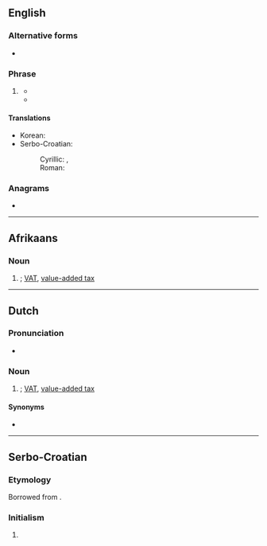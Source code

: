 {{also|btw}}
==English==

===Alternative forms===
* {{l|en|btw}}

===Phrase===
{{en-phrase}}

# {{lb|en|Internet slang|texting}} {{initialism of|en|by the way}}
#* {{quote-newsgroup|en|author=harpo!ber|title=Lion's Book|newsgroup=fa.unix-wizards|id=anews.Aharpo.261|url=https://groups.google.com/forum/#!original/fa.unix-wizards/12jUlN8kCP0/GS6dKFdNB30J|accessdate=2016-07-02|date=1981-06-14|passage=Last I heard, the books could not be copied in any part nor seen by non-licensees. '''BTW''' - Irma Biren has been promoted (she deserved it) and the new contact would be Francine Glick.}}
#* {{quote-web|en|author=Vince Perriello (Editor in Chief)|title=Volume 6, Number 19|url=http://www.textfiles.com/fidonet-on-the-internet/878889/fido0619.txt|archiveurl=https://web.archive.org/web/20050118194512/http://www.textfiles.com/fidonet-on-the-internet/878889/fido0619.txt|archivedate=2005-01-18|work=FidoNews|date=1989-05-08|passage='''BTW''' - By The Way}}

====Translations====
{{trans-top|by the way}}
* Korean: {{t+|ko|그런데}}
* Serbo-Croatian:
*: Cyrillic: {{t|sh|УБР|tr=UBR}}, {{t|sh|БТЊ}} {{qualifier|slang}}
*: Roman: {{t|sh|UBR}}
{{trans-mid}}
{{trans-bottom}}

===Anagrams===
* {{anagrams|en|a=btw|TWB|WTB}}

----

==Afrikaans==

===Noun===
{{af-noun|-}}

# {{initialism of|af|[[belasting]] [[op]] [[toegevoegde]] [[waarde]]}}; [[VAT]], [[value-added tax]]

----

==Dutch==

===Pronunciation===
* {{audio|nl|Nl-btw.ogg|Audio}}

===Noun===
{{nl-noun|f|-|-}}

# {{initialism of|af|[[belasting]] [[op]] [[de]] [[toevoegen|toegevoegde]] [[waarde]]}}; [[VAT]], [[value-added tax]]

====Synonyms====
* {{l|nl|omzetbelasting}}

----

==Serbo-Croatian==

===Etymology===
Borrowed from {{bor|sh|en|BTW|t=[[by the way]]}}.

===Initialism===
{{rfc-header|sh|Initialism}}
{{sh-initialism}}

# {{lb|sh|Internet|text}} {{initialism of|sh|by the way}}